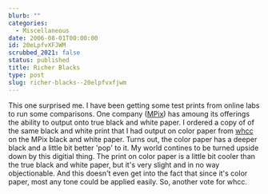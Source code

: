 ```yaml
---
blurb: ""
categories:
  - Miscellaneous
date: 2006-08-01T00:00:00
id: 20eLpfvXFJWM
scrubbed_2021: false
status: published
title: Richer Blacks
type: post
slug: richer-blacks--20elpfvxfjwm
---
```


This one surprised me. I have been getting some test prints from
online labs to run some comparisons. One company
([MPix](http://www.mpix.com/)) has amoung its offerings the ability
to output onto true black and white paper. I ordered a copy of of
the same black and white print that I had output on color paper
from [whcc](http://www.whcc.com/) on the MPix black and white
paper. Turns out, the color paper has a deeper black and a little
bit better 'pop' to it. My world contines to be turned upside down
by this digitial thing. The print on color paper is a little bit
cooler than the true black and white paper, but it's very slight
and in no way objectionable. And this doesn't even get into the
fact that since it's color paper, most any tone could be applied
easily. So, another vote for whcc.